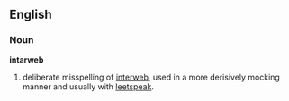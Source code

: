 ==English==

===Noun===
'''intarweb'''
#deliberate misspelling of [[interweb]], used in a more derisively mocking manner and usually with [[leetspeak]].